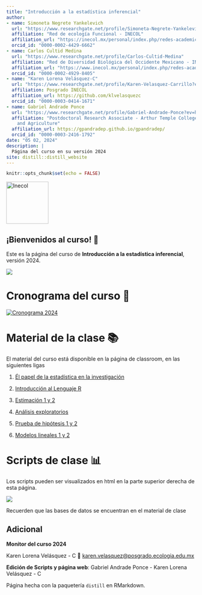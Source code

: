 ```yaml
---
title: "Introducción a la estadística inferencial"
author:
- name: Simoneta Negrete Yankelevich
  url: "https://www.researchgate.net/profile/Simoneta-Negrete-Yankelevich"
  affiliation: "Red de ecología Funcional - INECOL"
  affiliation_url: "https://inecol.mx/personal/index.php/redes-academicas/funcional/90-simoneta-negrete-yankelevich"
  orcid_id: "0000-0002-4429-6662"
- name: Carlos Cultid Medina
  url: "https://www.researchgate.net/profile/Carlos-Cultid-Medina"
  affiliation: "Red de Diversidad Biológica del Occidente Mexicano - INECOL"
  affiliation_url: "https://www.inecol.mx/personal/index.php/redes-academicas/diversidad-biologica-del-occidente-mexicano/205-carlos-andres-cultid-medina"
  orcid_id: "0000-0002-4929-8405"
- name: "Karen Lorena Velásquez-C"
  url: "https://www.researchgate.net/profile/Karen-Velasquez-Carrillo?ev=hdr_xprf&_tp=eyJjb250ZXh0Ijp7ImZpcnN0UGFnZSI6InB1YmxpY2F0aW9uIiwicGFnZSI6ImhvbWUiLCJwb3NpdGlvbiI6Imdsb2JhbEhlYWRlciJ9fQ"
  affiliation: Posgrado INECOL
  affiliation_url: https://github.com/klvelasquezc
  orcid_id: "0000-0003-0414-1671"
- name: Gabriel Andrade Ponce
  url: "https://www.researchgate.net/profile/Gabriel-Andrade-Ponce?ev=hdr_xprf"
  affiliation: "Postdoctoral Research Associate - Arthur Temple College of Forestry
    and Agriculture"
  affiliation_url: https://gpandradep.github.io/gpandradep/
  orcid_id: "0000-0003-2416-1792"
date: "05 02, 2024"
description: |
  Página del curso en su versión 2024
site: distill::distill_website
---
```


```r
knitr::opts_chunk$set(echo = FALSE)

```

<aside>![](img/logoinecol.jpg "Inecol"){width="112"}</aside>

## ¡Bienvenidos al curso! <span class="wave">👋</span>

Este es la página del curso de **Introducción a la estadística inferencial**, versión 2024.

![](https://i.pinimg.com/originals/d7/61/da/d761da18a809efc70ac8f631ff0150d1.jpg)

# Cronograma del curso 📆

[![Cronograma 2024](img/Cronograma2024.png)](https://classroom.google.com/u/0/c/MTg5NDkxODYwMzY0/m/NTQxMTU1OTg4NjM5/details)

# Material de la clase 📚

El material del curso está disponible en la página de classroom, en las siguientes ligas

1.  [Él papel de la estadística en la investigación](https://classroom.google.com/u/0/w/MTg5NDkxODYwMzY0/tc/MjcwNzUxODUyMTc2)

2.  [Introducción al Lenguaje R](https://classroom.google.com/u/0/w/MTg5NDkxODYwMzY0/tc/MjcwNjMxMTc1ODkx)

3.  [Estimación 1 y 2](https://classroom.google.com/u/0/w/MTg5NDkxODYwMzY0/tc/MjcwODkyMzU4Mjk5)

4.  [Análisis exploratorios](https://classroom.google.com/u/0/w/MTg5NDkxODYwMzY0/tc/MjcwODkyMzU4NDM1)

5.  [Prueba de hipótesis 1 y 2](https://classroom.google.com/u/0/w/MTg5NDkxODYwMzY0/tc/MjcwODkyNTcyNTc5)

6.  [Modelos lineales 1 y 2](https://classroom.google.com/u/0/w/MTg5NDkxODYwMzY0/tc/MjcwODkyNTcyODcx)

# Scripts de clase 📊

Los scripts pueden ser visualizados en html en la parte superior derecha de esta página.

![](img/clases.png)

Recuerden que las bases de datos se encuentran en el material de clase

## Adicional {.appendix}

**Monitor del curso 2024**

Karen Lorena Velásquez - C 📧 [karen.velasquez\@posgrado.ecologia.edu.mx](mailto:karen.velasquez@posgrado.ecologia.edu.mx){.email}

**Edición de Scripts y página web**: Gabriel Andrade Ponce - Karen Lorena Velásquez - C

Página hecha con la paquetería `distill` en RMarkdown.
